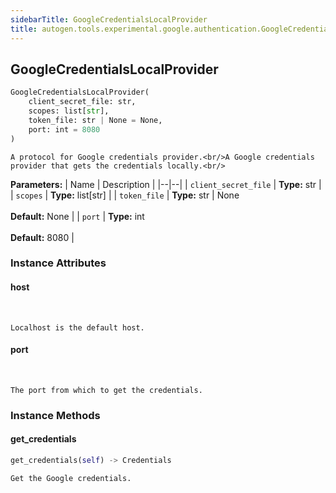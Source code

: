 ```yaml
---
sidebarTitle: GoogleCredentialsLocalProvider
title: autogen.tools.experimental.google.authentication.GoogleCredentialsLocalProvider
---
```

<h2 id="autogen.tools.experimental.google.authentication.GoogleCredentialsLocalProvider" class="doc doc-heading">
    <code class="doc-symbol doc-symbol-heading doc-symbol-class"></code>
    <span class="doc doc-object-name doc-class-name">GoogleCredentialsLocalProvider</span>
</h2>

```python
GoogleCredentialsLocalProvider(
    client_secret_file: str,
    scopes: list[str],
    token_file: str | None = None,
    port: int = 8080
)
```

    A protocol for Google credentials provider.<br/>A Google credentials provider that gets the credentials locally.<br/>

<b>Parameters:</b>
| Name | Description |
|--|--|
| `client_secret_file` | **Type:** str |
| `scopes` | **Type:** list[str] |
| `token_file` | **Type:** str \| None<br/><br/>**Default:** None |
| `port` | **Type:** int<br/><br/>**Default:** 8080 |

### Instance Attributes

<code class="doc-symbol doc-symbol-heading doc-symbol-attribute"></code>
#### host
<br />

    Localhost is the default host.

<code class="doc-symbol doc-symbol-heading doc-symbol-attribute"></code>
#### port
<br />

    The port from which to get the credentials.

### Instance Methods

<code class="doc-symbol doc-symbol-heading doc-symbol-method"></code>
#### get_credentials

```python
get_credentials(self) -> Credentials
```

    Get the Google credentials.

<br />